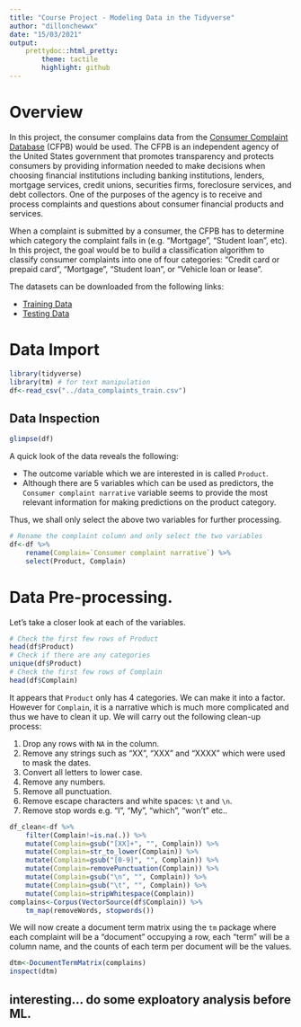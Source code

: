 ```yaml
---
title: "Course Project - Modeling Data in the Tidyverse"
author: "dillonchewwx"
date: "15/03/2021"
output:
    prettydoc::html_pretty:
        theme: tactile
        highlight: github
---
```


# Overview

In this project, the consumer complains data from the [Consumer Complaint Database](https://www.consumerfinance.gov/data-research/consumer-complaints/) (CFPB) would be used. The CFPB is an independent agency of the United States government that promotes transparency and protects consumers by providing information needed to make decisions when choosing financial institutions including banking institutions, lenders, mortgage services, credit unions, securities firms, foreclosure services, and debt collectors. One of the purposes of the agency is to receive and process complaints and questions about consumer financial products and services. 

When a complaint is submitted by a consumer, the CFPB has to determine which category the complaint falls in (e.g. "Mortgage", "Student loan", etc). In this project, the goal would be to build a classification algorithm to classify consumer complaints into one of four categories: "Credit card or prepaid card", "Mortgage", "Student loan", or "Vehicle loan or lease".

The datasets can be downloaded from the following links:

* [Training Data](https://d3c33hcgiwev3.cloudfront.net/JhHJz2SSRCqRyc9kkgQqxA_8d34147955154de4a6176086946d07b3_data_complaints_train.csv?Expires=1615939200&Signature=gOhyZos3R0Iyd~INVdwxNohGqi1uQsqdwJpjJdX11qeGOk~uM~YxC9YmhDjnkad1ykcujc2QtpJr-90NUKNix~tqX4~4c-FhuPRnWkktqumLNSMxDRaoqAD7cNQWm01IbOUPWuVKrzFI-EJGiUTqIeNO-2C5IFx4R7eYb011oJU_&Key-Pair-Id=APKAJLTNE6QMUY6HBC5A)
* [Testing Data](https://d3c33hcgiwev3.cloudfront.net/aEBWUxehSGyAVlMXoThsoQ_edf53641edca416fa00a78d9e4b16ced_data_complaints_test.csv?Expires=1615939200&Signature=AVVoqIcMXOMYB2~VngrnderA2i4TKMhIC7BIrWRoXQWhmWSAjwFrlvxwczLhXKqBLsWDoh52elxjr-cNydTKY7w1BeB7dOjKGcPuVxqkmVJ-lrqaKeSyWM0ctjeHFw3WYomXYhqSVBz91QQp4-IsmnH08Z1rKB4xMVvWXyi9tK0_&Key-Pair-Id=APKAJLTNE6QMUY6HBC5A) 

# Data Import
```r
library(tidyverse)
library(tm) # for text manipulation
df<-read_csv("../data_complaints_train.csv")
```
## Data Inspection
```r
glimpse(df)
```
A quick look of the data reveals the following:

* The outcome variable which we are interested in is called `Product`.
* Although there are 5 variables which can be used as predictors, the `Consumer complaint narrative` variable seems to provide the most relevant information for making predictions on the product category. 

Thus, we shall only select the above two variables for further processing. 
```r
# Rename the complaint column and only select the two variables
df<-df %>%
    rename(Complain=`Consumer complaint narrative`) %>%
    select(Product, Complain)
```
# Data Pre-processing.
Let's take a closer look at each of the variables.
```r
# Check the first few rows of Product
head(df$Product)
# Check if there are any categories
unique(df$Product)
# Check the first few rows of Complain
head(df$Complain)
```
It appears that `Product` only has 4 categories. We can make it into a factor. However for `Complain`, it is a narrative which is much more complicated and thus we have to clean it up. We will carry out the following clean-up process:

1. Drop any rows with `NA` in the column.
2. Remove any strings such as "XX", "XXX" and "XXXX" which were used to mask the dates. 
3. Convert all letters to lower case.
4. Remove any numbers.
5. Remove all punctuation.
6. Remove escape characters and white spaces: `\t` and `\n`.
7. Remove stop words e.g. "I", "My", "which", "won't" etc..
```r
df_clean<-df %>%
    filter(Complain!=is.na(.)) %>%
    mutate(Complain=gsub("[XX]+", "", Complain)) %>%
    mutate(Complain=str_to_lower(Complain)) %>%
    mutate(Complain=gsub("[0-9]", "", Complain)) %>%
    mutate(Complain=removePunctuation(Complain)) %>%
    mutate(Complain=gsub("\n", "", Complain)) %>%
    mutate(Complain=gsub("\t", "", Complain)) %>%
    mutate(Complain=stripWhitespace(Complain))
complains<-Corpus(VectorSource(df$Complain)) %>%
    tm_map(removeWords, stopwords())
```
We will now create a document term matrix using the `tm` package where each complaint will be a "document" occupying a row, each "term" will be a column name, and the counts of each term per document will be the values.
```r
dtm<-DocumentTermMatrix(complains)
inspect(dtm)
```

## interesting... do some exploatory analysis before ML.